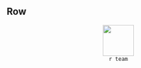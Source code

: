Row
-------------------------------------------
<!-- insert inside div container that expands full width so that images are centered -->
<div style="text-align: center; width:100%; height:100%">
  <img src="`r logo`" style="margin:auto; width:70px;display:block" />
  <span>`r team`</span>
</div>

Row {data-height: 5}
-----------------------------------------------------------------------

  
Row
-----------------------------------------------------------------------

```r
team_kpi <- mlb_standings_max %>% filter(team_abbr == t) %>% select(win_loss, xwin_loss, run_diff, div_rank, mlb_rank)

#remove space in w-l records
team_kpi$win_loss <- gsub(" ", "", team_kpi$win_loss)
team_kpi$xwin_loss <- gsub(" ", "", team_kpi$xwin_loss)


#append + or - to run differential
team_kpi$run_diff <- ifelse(team_kpi$run_diff > 0, 
                            paste0("+", team_kpi$run_diff),team_kpi$run_diff)

#append st, rd, th, nd to ranks
team_kpi$mlb_rank <- case_when(team_kpi$mlb_rank %in% c(1,21) ~ paste0(team_kpi$mlb_rank, "st"),
          team_kpi$mlb_rank %in% c(2,22) ~ paste0(team_kpi$mlb_rank, "nd"),
          team_kpi$mlb_rank %in% c(3,23) ~ paste0(team_kpi$mlb_rank, "rd"),
          TRUE ~ paste0(team_kpi$mlb_rank, "th"))

team_kpi$div_rank <- case_when(team_kpi$div_rank %in% c(1) ~ paste0(team_kpi$div_rank, "st"),
          team_kpi$div_rank %in% c(2) ~ paste0(team_kpi$div_rank, "nd"),
          team_kpi$div_rank %in% c(3) ~ paste0(team_kpi$div_rank, "rd"),
          TRUE ~ paste0(team_kpi$div_rank, "th"))


#rename columns to display in chart
colnames(team_kpi) <- c("W-L", "Expected W-L", "Run Differential", "Division Rank", "League Rank")

#convert table to long
team_kpi_long <- gather(team_kpi, stat, value)

#x and y  values for 5 kpi boxes
team_kpi_long$x <- c(1,2,3,4,5)
team_kpi_long$y <- rep(1, 5)
#height and width values for 5 boxes
team_kpi_long$h <- rep(.3, 5)
team_kpi_long$w <- rep(.8, 5)

ggplot(team_kpi_long, aes(x, y, height = h, width = w)) +
  geom_tile(fill = "#363231", color = "#02273B", lwd = 1.5) + geom_text(label=paste0(team_kpi_long$stat, "\n"), color="white", fontface = "bold",size = 3.7, aes(family=c("Exo 2")), lineheight = .7) + geom_text(label=paste0("\n", team_kpi_long$value), color="gold", fontface = "bold", size = 3.7, aes(family=c("Exo 2"))) + 
  coord_fixed() +
  guides(fill = F, scale = "none") + theme_void() %+replace%
    theme(
          plot.margin=margin(l=.2, unit="lines"))


```

Row
-----------------------------------------------------------------------

```r
library(lubridate)

#Runs Scored vs Run Against Plot
ggplot(mlb_standings_max, aes(x = rs_g, y = ra_g)) +
  #add average lines  
  geom_hline(aes(yintercept = mean(rs_g)), color = "#C83803", linetype = "dashed") +
  geom_vline(aes(xintercept = mean(ra_g)), color = "#C83803", linetype = "dashed") +
  
  # circle + logo excluding current team in loop (white)
  geom_point(data = mlb_standings_max %>% filter(team_abbr != t), stat='identity', size = 12, color=alpha("grey", .3), pch=21, stroke = 1.3) +
  geom_image(data = mlb_standings_max %>% filter(team_abbr != t), 
             aes(image = team_cap_logo_on_light), 
             image_fun = transparent, 
             size = 0.033 + (mlb_standings_max %>% filter(team_abbr != t))$runs_plot_image_size_adj, 
             asp = 1.7 / 1, nudge_x = (mlb_standings_max %>% filter(team_abbr != t))$nudge_runs_plot)+
  # circle + logo for current team in loop (black)
  geom_point(data = mlb_standings_max %>% filter(team_abbr == t), 
             stat='identity', size = 12, alpha = 1, color=gg_color, 
             pch=21, fill=gg_fill_color, stroke = 1.5) +
  geom_image(data = mlb_standings_max %>% filter(team_abbr == t), 
             aes(image = logo3), 
             size = 0.033 + (mlb_standings_max %>% filter(team_abbr == t))$runs_plot_image_size_adj, 
             asp = 1.7 / 1, nudge_x = (mlb_standings_max %>% filter(team_abbr == t))$nudge_runs_plot)+
 
  scale_x_continuous(breaks = seq(plyr::round_any(min(mlb_standings_max$rs_g), .5, f = floor), plyr::round_any(max(mlb_standings_max$rs_g), .5, f=ceiling), by = 1), limits = c(plyr::round_any(min(mlb_standings_max$rs_g), .5, f = floor), plyr::round_any(max(mlb_standings_max$rs_g), .5, f = ceiling))) +
  scale_y_reverse(breaks = seq(plyr::round_any(max(mlb_standings_max$ra_g), .5, f = ceiling), plyr::round_any(min(mlb_standings_max$ra_g), .5, f=floor), by = -1), limits = c(plyr::round_any(max(mlb_standings_max$ra_g), .5, f = ceiling), plyr::round_any(min(mlb_standings_max$ra_g), .5, f = floor))) +

  labs(title = "Runs Scored vs. Runs Allowed", x = "Runs Scored Per Game", y="Runs Allowed Per Game") +
  runs_plot_theme()
```


```r
data <- radar_plot_data %>% filter(team == t) %>% select(-c(team))

colnames(data) <- c("stat", "\nHitting", "Starting\nPitching", "Bullpen", "Defense")

#set stat to row names and remove column
rownames(data) <- data$stat
data <- data %>% select(-c(stat))

#need to add max and min values to first 2 rows of data frame for radarchart function
data <- rbind(rep(100,4) , rep(0,4) , data)

op <- par(mar = c(1, 0, 1, 0), oma=c(0,0,0,0), family = "Exo 2")
radar_plot_func(data, caxislabels = c("", "", "", "", ""))
legend(
  x = .9, y = -.8, legend = rownames(data[-c(1,2),]), horiz = FALSE,
  bty = "n", pch = 20 , col = c("#b6e3d7", "#137a63"),
  text.col = "black", cex = .55, pt.cex = 1
)

```

Row
---------------------------------------

```r
    #Division Race Trend Plot
     ggplot(mlb_standings) + 
      #division standings line for team in loop
      geom_line(data = mlb_standings %>% filter(team_abbr == t), 
                aes(x = date, y = div_rank, group = team, color = gg_color), linewidth = 1.2) +
      #circle points for team in loop
      geom_point(data = mlb_standings %>% filter(team_abbr == t), 
                 aes(x = max(date), y = (mlb_standings_max %>% filter(team_abbr == t) %>% select(div_rank))$div_rank, color = gg_color), 
                 size = 9.7, fill = gg_fill_color, pch=21, stroke = 1.4)  +
      #division standings line for other division teams
      geom_line(data = mlb_standings %>% filter(team_abbr != t & division_name == division), 
                aes(x = date, y = div_rank, group = team), color = alpha("grey", .3), linewidth = 1.2) +
      # circle points for other division teams
      geom_point(data = mlb_standings_max %>% filter(team_abbr != t & division_name == division), 
                 aes(x = max(date), y = div_rank, color = alpha("grey", .3)), 
                 size = 9.7, fill = "white", pch=21, stroke = 1.4) +
      scale_color_identity() + 
      #logos for team in loop
      geom_image(data = mlb_standings %>% filter(team_abbr == t), 
                 aes(x = max(date), y = (mlb_standings_max %>% filter(team_abbr == t) %>% select(div_rank))$div_rank, image = team_cap_logo_on_light), 
                 image_fun = transparent, 
                 size = 0.012 + (mlb_standings_max %>% filter(team_abbr == t))$div_race_image_size_adj, 
                 asp = 6.4 / 1, nudge_x = (mlb_standings_max %>% filter(team_abbr == t))$nudge_div_race_plot) +
      #logos for other division teams in loop
      geom_image(data = mlb_standings_max %>% filter(team_abbr != t & division_name == division), 
                 aes(x = max(date), y = div_rank, image = team_cap_logo_on_light), 
                 image_fun = transparent, 
                 size = 0.012 + (mlb_standings_max %>% filter(team_abbr != t & division_name == division))$div_race_image_size_adj , 
                 asp = 6.4 / 1, nudge_x = (mlb_standings_max %>% filter(team_abbr != t & division_name == division))$nudge_div_race_plot) +
      #update y axis
      scale_y_reverse(limits=c(5, 1), label = c("1st", "2nd", "3rd", "4th", "5th")) +
      #update x axis
      scale_x_date(date_labels = "%b-%d", date_breaks  ="1 day", expand = expansion(mult = c(0, .02))) + 
      coord_cartesian(clip = "off") + 
      labs(title = "Division Race Trend", subtitle = division) + 
      theme_minimal() + 
      theme(axis.text = element_text(size=7),
            axis.text.x = element_text(angle = 90, hjust = 0),
            axis.title= element_blank(),
            plot.title=element_text(size = 10, face="bold", color = team_color),
            plot.subtitle=element_text(size = 7, vjust = 3.5, color = team_color),
            text = element_text("Exo 2"), 
            legend.position = "none",
            panel.grid.minor = element_blank(),
            panel.grid.major = element_line(color = alpha("grey", .1)),
            #axis.ticks = element_line(),
            plot.margin=margin(b=0, t = .5, l=2.9,r=2.4, unit="lines")) 
   
    
    ```


Row
-----------------------------------------------------------------------

```r

team_pitching  %>% filter(team == t) %>%
    gt() %>%
    #avg
    cols_merge(
      columns = c(avg_rk, avg),
    ) %>% 
    text_transform(
      locations = cells_body(
        columns = c(avg_rk)
      ),
      fn = stack_function_rk_colors
    ) %>% 
    #whip
    cols_merge(
      columns = c(whip_rk, whip),
    ) %>% 
    text_transform(
      locations = cells_body(
        columns = c(whip_rk)
      ),
      fn = stack_function_rk_colors
    )  %>%
    #babip
    cols_merge(
      columns = c(babip_rk, babip),
    ) %>% 
    text_transform(
      locations = cells_body(
        columns = c(babip_rk)
      ),
      fn = stack_function_rk_colors
    ) %>%
    #k/9
    cols_merge(
      columns = c(k9_rk, k_9),
    ) %>% 
    text_transform(
      locations = cells_body(
        columns = c(k9_rk)
      ),
      fn = stack_function_rk_colors
    ) %>%
  #bb/9
    cols_merge(
      columns = c(bb9_rk, bb_9),
    ) %>% 
    text_transform(
      locations = cells_body(
        columns = c(bb9_rk)
      ),
      fn = stack_function_rk_colors
    ) %>%
  #kbb
    cols_merge(
      columns = c(kbb_rk, k_bb),
    ) %>% 
    text_transform(
      locations = cells_body(
        columns = c(kbb_rk)
      ),
      fn = stack_function_rk_colors
    ) %>%
    
  #gb
    cols_merge(
      columns = c(gb_rk, gb_pct),
    ) %>% 
    text_transform(
      locations = cells_body(
        columns = c(gb_rk)
      ),
      fn = stack_function_rk_colors
    ) %>%
  #fb
    cols_merge(
      columns = c(fb_rk, fb_pct),
    ) %>% 
    text_transform(
      locations = cells_body(
        columns = c(fb_rk)
      ),
      fn = stack_function_rk_colors
    ) %>%
  #hr/fb
    cols_merge(
      columns = c(hrfb_rk, hr_fb),
    ) %>% 
    text_transform(
      locations = cells_body(
        columns = c(hrfb_rk)
      ),
      fn = stack_function_rk_colors
    ) %>%
  #hr9
    cols_merge(
      columns = c(hr9_rk, hr_9),
    ) %>% 
    text_transform(
      locations = cells_body(
        columns = c(hr9_rk)
      ),
      fn = stack_function_rk_colors
    ) %>%
  #zone%
    cols_merge(
      columns = c(zone_rk, zone_pct),
    ) %>% 
    text_transform(
      locations = cells_body(
        columns = c(zone_rk)
      ),
      fn = stack_function_rk_colors
    ) %>%
  #f-strike
    cols_merge(
      columns = c(fstrike_rk, f_strike_pct),
    ) %>% 
    text_transform(
      locations = cells_body(
        columns = c(fstrike_rk)
      ),
      fn = stack_function_rk_colors
    ) %>%
    #oswing%
    cols_merge(
      columns = c(o_swing_rk, o_swing_pct),
    ) %>% 
    text_transform(
      locations = cells_body(
        columns = c(o_swing_rk)
      ),
      fn = stack_function_rk_colors
    ) %>%
    #csw%
    cols_merge(
      columns = c(csw_rk, csw_pct),
    ) %>% 
    text_transform(
      locations = cells_body(
        columns = c(csw_rk)
      ),
      fn = stack_function_rk_colors
    ) %>%
    #soft
    cols_merge(
      columns = c(soft_rk, soft_pct),
    ) %>% 
    text_transform(
      locations = cells_body(
        columns = c(soft_rk)
      ),
      fn = stack_function_rk_colors
    ) %>%
    #med
    cols_merge(
      columns = c(med_rk, med_pct),
    ) %>% 
    text_transform(
      locations = cells_body(
        columns = c(med_rk)
      ),
      fn = stack_function_rk_colors
    ) %>%
    #hard
    cols_merge(
      columns = c(hard_rk, hard_pct),
    ) %>% 
    text_transform(
      locations = cells_body(
        columns = c(hard_rk)
      ),
      fn = stack_function_rk_colors
    ) %>%
    #barrel%
    cols_merge(
      columns = c(barrel_rk, barrel_pct),
    ) %>% 
    text_transform(
      locations = cells_body(
        columns = c(barrel_rk)
      ),
      fn = stack_function_rk_colors
    ) %>%
    #era
    cols_merge(
      columns = c(era_rk, era_),
    ) %>% 
    text_transform(
      locations = cells_body(
        columns = c(era_rk)
      ),
      fn = stack_function_rk_colors
    ) %>%
    #fip
    cols_merge(
      columns = c(fip_rk, fip_),
    ) %>% 
    text_transform(
      locations = cells_body(
        columns = c(fip_rk)
      ),
      fn = stack_function_rk_colors
    ) %>%
    #xfip
    cols_merge(
      columns = c(xfip_rk, xfip_),
    ) %>% 
    text_transform(
      locations = cells_body(
        columns = c(xfip_rk)
      ),
      fn = stack_function_rk_colors
    ) %>%
    #siera
    cols_merge(
      columns = c(siera_rk, siera),
    ) %>% 
    text_transform(
      locations = cells_body(
        columns = c(siera_rk)
      ),
      fn = stack_function_rk_colors
    )  %>%
    tab_options(
      data_row.padding = px(2),
      source_notes.font.size = 10,
    ) %>%  
   team_pitching_table_theme() %>% gt_add_divider(columns = c("babip_rk", "kbb_rk","hr9_rk", "csw_rk", "barrel_rk"), style = "dashed", color = "grey", weight = px(1),
                                            include_labels = FALSE) %>% tab_header(title = "Team Pitching")
```


Row
-----------------------------------------------------------------------

```r

team_batting  %>% filter(team == t) %>%
    gt() %>%
    #avg
    cols_merge(
      columns = c(avg_rk, avg),
    ) %>% 
    text_transform(
      locations = cells_body(
        columns = c(avg_rk)
      ),
      fn = stack_function_rk_colors
    ) %>% 
    #obp
    cols_merge(
      columns = c(obp_rk, obp),
    ) %>% 
    text_transform(
      locations = cells_body(
        columns = c(obp_rk)
      ),
      fn = stack_function_rk_colors
    )  %>%
    #slg
    cols_merge(
      columns = c(slg_rk, slg),
    ) %>% 
    text_transform(
      locations = cells_body(
        columns = c(slg_rk)
      ),
      fn = stack_function_rk_colors
    ) %>%
    #iso
    cols_merge(
      columns = c(iso_rk, iso),
    ) %>% 
    text_transform(
      locations = cells_body(
        columns = c(iso_rk)
      ),
      fn = stack_function_rk_colors
    ) %>%
   #bb
    cols_merge(
      columns = c(bb_rk, bb_pct),
    ) %>% 
    text_transform(
      locations = cells_body(
        columns = c(bb_rk)
      ),
      fn = stack_function_rk_colors
    ) %>%
    #k
    cols_merge(
      columns = c(k_rk, k_pct),
    ) %>% 
    text_transform(
      locations = cells_body(
        columns = c(k_rk)
      ),
      fn = stack_function_rk_colors
    ) %>%
    #bbk
    cols_merge(
      columns = c(bbk_rk, bb_k),
    ) %>% 
    text_transform(
      locations = cells_body(
        columns = c(bbk_rk)
      ),
      fn = stack_function_rk_colors
    ) %>%
    #oswing%
    cols_merge(
      columns = c(o_swing_rk, o_swing_pct),
    ) %>% 
    text_transform(
      locations = cells_body(
        columns = c(o_swing_rk)
      ),
      fn = stack_function_rk_colors
    ) %>%
    #csw%
    cols_merge(
      columns = c(csw_rk, csw_pct),
    ) %>% 
    text_transform(
      locations = cells_body(
        columns = c(csw_rk)
      ),
      fn = stack_function_rk_colors
    ) %>%
    #contact%
    cols_merge(
      columns = c(contact_rk, contact_pct),
    ) %>% 
    text_transform(
      locations = cells_body(
        columns = c(contact_rk)
      ),
      fn = stack_function_rk_colors
    ) %>%
    #soft
    cols_merge(
      columns = c(soft_rk, soft_pct),
    ) %>% 
    text_transform(
      locations = cells_body(
        columns = c(soft_rk)
      ),
      fn = stack_function_rk_colors
    ) %>%
    #med
    cols_merge(
      columns = c(med_rk, med_pct),
    ) %>% 
    text_transform(
      locations = cells_body(
        columns = c(med_rk)
      ),
      fn = stack_function_rk_colors
    ) %>%
    #hard
    cols_merge(
      columns = c(hard_rk, hard_pct),
    ) %>% 
    text_transform(
      locations = cells_body(
        columns = c(hard_rk)
      ),
      fn = stack_function_rk_colors
    ) %>%
    #barrel%
    cols_merge(
      columns = c(barrel_rk, barrel_pct),
    ) %>% 
    text_transform(
      locations = cells_body(
        columns = c(barrel_rk)
      ),
      fn = stack_function_rk_colors
    ) %>%
    #pull
    cols_merge(
      columns = c(pull_rk, pull_pct),
    ) %>% 
    text_transform(
      locations = cells_body(
        columns = c(pull_rk)
      ),
      fn = stack_function_rk_colors
    ) %>%
    #center
    cols_merge(
      columns = c(cent_rk, cent_pct),
    ) %>% 
    text_transform(
      locations = cells_body(
        columns = c(cent_rk)
      ),
      fn = stack_function_rk_colors
    ) %>%
    #oppo
    cols_merge(
      columns = c(oppo_rk, oppo_pct),
    ) %>% 
    text_transform(
      locations = cells_body(
        columns = c(oppo_rk)
      ),
      fn = stack_function_rk_colors
    ) %>%
    #wrc
    cols_merge(
      columns = c(wrc_rk, wrc_plus),
    ) %>% 
    text_transform(
      locations = cells_body(
        columns = c(wrc_rk)
      ),
      fn = stack_function_rk_colors
    )  %>%
    tab_options(
      data_row.padding = px(2),
      source_notes.font.size = 10,
    ) %>%  
   team_batting_table_theme() %>% gt_add_divider(columns = c("iso_rk", "contact_rk", "barrel_rk", "oppo_rk"), style = "dashed", color = "grey", weight = px(1),
                                            include_labels = FALSE) %>% tab_header(title = "Team Batting")
```


Row
-----------------------------------------------------------------------

```r
library(svglite)

#create additional wrc_plus to use for bar
team_pitching_splits$bar <- team_pitching_splits$xfip

team_pitching_splits  %>% filter(team == t) %>%
    gt() %>%
    #avg
    cols_merge(
      columns = c(avg_rk, avg),
    ) %>% 
    text_transform(
      locations = cells_body(
        columns = c(avg_rk)
      ),
      fn = stack_function_rk_colors
    ) %>%
    #obp
    cols_merge(
      columns = c(obp_rk, obp),
    ) %>% 
    text_transform(
      locations = cells_body(
        columns = c(obp_rk)
      ),
      fn = stack_function_rk_colors
    )  %>%
    #slg
    cols_merge(
      columns = c(slg_rk, slg),
    ) %>% 
    text_transform(
      locations = cells_body(
        columns = c(slg_rk)
      ),
      fn = stack_function_rk_colors
    ) %>%
    #kbb
    cols_merge(
      columns = c(kbb_rk, k_bb),
    ) %>% 
    text_transform(
      locations = cells_body(
        columns = c(kbb_rk)
      ),
      fn = stack_function_rk_colors
    ) %>%
    #woba
    cols_merge(
      columns = c(woba_rk, woba),
    ) %>% 
    text_transform(
      locations = cells_body(
        columns = c(woba_rk)
      ),
      fn = stack_function_rk_colors
    )  %>%
  #fip
    cols_merge(
      columns = c(fip_rk, fip),
    ) %>% 
    text_transform(
      locations = cells_body(
        columns = c(fip_rk)
      ),
      fn = stack_function_rk_colors
    )  %>%
  #xfip
    cols_merge(
      columns = c(xfip_rk, xfip),
    ) %>% 
    text_transform(
      locations = cells_body(
        columns = c(xfip_rk)
      ),
      fn = stack_function_rk_colors
    )  %>% 
    tab_options(
      data_row.padding = px(2),
      source_notes.font.size = 10,
    ) %>% gt_plt_bar_custom(column = bar, keep_column = FALSE, color = "grey", width = 20) %>%
   team_pitching_splits_table_theme() %>% tab_header(title = "Team Pitching Splits")


```

```r

#create additional wrc_plus to use for bar
team_batting_splits$bar <- team_batting_splits$wrc_plus

team_batting_splits  %>% filter(team == t) %>%
    gt() %>%
    #avg
    cols_merge(
      columns = c(avg_rk, avg),
    )  %>%
    text_transform(
      locations = cells_body(
        columns = c(avg_rk)
      ),
      fn = stack_function_rk_colors
    ) %>%
    #obp
    cols_merge(
      columns = c(obp_rk, obp),
    ) %>% 
    text_transform(
      locations = cells_body(
        columns = c(obp_rk)
      ),
      fn = stack_function_rk_colors
    )  %>%
    #slg
    cols_merge(
      columns = c(slg_rk, slg),
    ) %>% 
    text_transform(
      locations = cells_body(
        columns = c(slg_rk)
      ),
      fn = stack_function_rk_colors
    ) %>%
    #iso
    cols_merge(
      columns = c(iso_rk, iso),
    ) %>% 
    text_transform(
      locations = cells_body(
        columns = c(iso_rk)
      ),
      fn = stack_function_rk_colors
    ) %>%
    #bbk
    cols_merge(
      columns = c(bbk_rk, bb_k),
    ) %>% 
    text_transform(
      locations = cells_body(
        columns = c(bbk_rk)
      ),
      fn = stack_function_rk_colors
    ) %>%
    #wrc
    cols_merge(
      columns = c(wrc_rk, wrc_plus),
    ) %>% 
    text_transform(
      locations = cells_body(
        columns = c(wrc_rk)
      ),
      fn = stack_function_rk_colors
    )  %>%
    tab_options(
      data_row.padding = px(2),
      source_notes.font.size = 10)  %>% gt_plt_bar_custom(column = bar, keep_column = FALSE, color = "grey", width = 20) %>%
   team_batting_splits_table_theme() %>% tab_header(title = "Team Batting Splits")
```


Row
-----------------------------------------------------------------------

```r

player_starting_pitching  %>% filter(team == t) %>% select(-c(team)) %>%
    gt() %>%
    #avg
    cols_merge(
      columns = c(avg_rk, avg),
    ) %>% 
    text_transform(
      locations = cells_body(
        columns = c(avg_rk)
      ),
      fn = stack_function_colors
    ) %>% 
    #whip
    cols_merge(
      columns = c(whip_rk, whip),
    ) %>% 
    text_transform(
      locations = cells_body(
        columns = c(whip_rk)
      ),
      fn = stack_function_colors
    )  %>%
    #babip
    cols_merge(
      columns = c(babip_rk, babip),
    ) %>% 
    text_transform(
      locations = cells_body(
        columns = c(babip_rk)
      ),
      fn = stack_function_colors
    ) %>%
    #k/9
    cols_merge(
      columns = c(k9_rk, k_9),
    ) %>% 
    text_transform(
      locations = cells_body(
        columns = c(k9_rk)
      ),
      fn = stack_function_colors
    ) %>%
  #bb/9
    cols_merge(
      columns = c(bb9_rk, bb_9),
    ) %>% 
    text_transform(
      locations = cells_body(
        columns = c(bb9_rk)
      ),
      fn = stack_function_colors
    ) %>%
  #kbb
    cols_merge(
      columns = c(kbb_rk, k_bb),
    ) %>% 
    text_transform(
      locations = cells_body(
        columns = c(kbb_rk)
      ),
      fn = stack_function_colors
    ) %>%
    
  #gb
    cols_merge(
      columns = c(gb_rk, gb_pct),
    ) %>% 
    text_transform(
      locations = cells_body(
        columns = c(gb_rk)
      ),
      fn = stack_function_colors
    ) %>%
  #fb
    cols_merge(
      columns = c(fb_rk, fb_pct),
    ) %>% 
    text_transform(
      locations = cells_body(
        columns = c(fb_rk)
      ),
      fn = stack_function_colors
    ) %>%
  #hr/fb
    cols_merge(
      columns = c(hrfb_rk, hr_fb),
    ) %>% 
    text_transform(
      locations = cells_body(
        columns = c(hrfb_rk)
      ),
      fn = stack_function_colors
    ) %>%
  #hr9
    cols_merge(
      columns = c(hr9_rk, hr_9),
    ) %>% 
    text_transform(
      locations = cells_body(
        columns = c(hr9_rk)
      ),
      fn = stack_function_colors
    ) %>%
  #zone%
    cols_merge(
      columns = c(zone_rk, zone_pct),
    ) %>% 
    text_transform(
      locations = cells_body(
        columns = c(zone_rk)
      ),
      fn = stack_function_colors
    ) %>%
  #f-strike
    cols_merge(
      columns = c(fstrike_rk, f_strike_pct),
    ) %>% 
    text_transform(
      locations = cells_body(
        columns = c(fstrike_rk)
      ),
      fn = stack_function_colors
    ) %>%
    #oswing%
    cols_merge(
      columns = c(o_swing_rk, o_swing_pct),
    ) %>% 
    text_transform(
      locations = cells_body(
        columns = c(o_swing_rk)
      ),
      fn = stack_function_colors
    ) %>%
    #csw%
    cols_merge(
      columns = c(csw_rk, csw_pct),
    ) %>% 
    text_transform(
      locations = cells_body(
        columns = c(csw_rk)
      ),
      fn = stack_function_colors
    ) %>%
    #soft
    cols_merge(
      columns = c(soft_rk, soft_pct),
    ) %>% 
    text_transform(
      locations = cells_body(
        columns = c(soft_rk)
      ),
      fn = stack_function_colors
    ) %>%
    #med
    cols_merge(
      columns = c(med_rk, med_pct),
    ) %>% 
    text_transform(
      locations = cells_body(
        columns = c(med_rk)
      ),
      fn = stack_function_colors
    ) %>%
    #hard
    cols_merge(
      columns = c(hard_rk, hard_pct),
    ) %>% 
    text_transform(
      locations = cells_body(
        columns = c(hard_rk)
      ),
      fn = stack_function_colors
    ) %>%
    #barrel%
    cols_merge(
      columns = c(barrel_rk, barrel_pct),
    ) %>% 
    text_transform(
      locations = cells_body(
        columns = c(barrel_rk)
      ),
      fn = stack_function_colors
    ) %>%
    #era
    cols_merge(
      columns = c(era_rk, era_),
    ) %>% 
    text_transform(
      locations = cells_body(
        columns = c(era_rk)
      ),
      fn = stack_function_colors
    ) %>%
    #fip
    cols_merge(
      columns = c(fip_rk, fip_),
    ) %>% 
    text_transform(
      locations = cells_body(
        columns = c(fip_rk)
      ),
      fn = stack_function_colors
    ) %>%
    #xfip
    cols_merge(
      columns = c(xfip_rk, xfip_),
    ) %>% 
    text_transform(
      locations = cells_body(
        columns = c(xfip_rk)
      ),
      fn = stack_function_colors
    ) %>%
    #siera
    cols_merge(
      columns = c(siera_rk, siera),
    ) %>% 
    text_transform(
      locations = cells_body(
        columns = c(siera_rk)
      ),
      fn = stack_function_colors
    )  %>%
  #war
    cols_merge(
      columns = c(war_rk, war),
    ) %>% 
    text_transform(
      locations = cells_body(
        columns = c(war_rk)
      ),
      fn = stack_function_colors
    )  %>%
    tab_options(
      data_row.padding = px(2),
      source_notes.font.size = 10,
    ) %>%  
   player_pitching_table_theme() %>% gt_add_divider(columns = c("babip_rk", "kbb_rk","hr9_rk", "csw_rk", "barrel_rk"), style = "dashed", color = "grey", weight = px(1),
                                            include_labels = FALSE) %>% tab_header(title = "Player Starting Pitching")

```

```r
  cat('\\newpage')
```

Row
-----------------------------------------------------------------------

 <br>

```r

player_relief_pitching  %>% filter(team == t) %>% select(-c(team)) %>%
    gt() %>%
    #avg
    cols_merge(
      columns = c(avg_rk, avg),
    ) %>% 
    text_transform(
      locations = cells_body(
        columns = c(avg_rk)
      ),
      fn = stack_function_colors
    ) %>% 
    #whip
    cols_merge(
      columns = c(whip_rk, whip),
    ) %>% 
    text_transform(
      locations = cells_body(
        columns = c(whip_rk)
      ),
      fn = stack_function_colors
    )  %>%
    #babip
    cols_merge(
      columns = c(babip_rk, babip),
    ) %>% 
    text_transform(
      locations = cells_body(
        columns = c(babip_rk)
      ),
      fn = stack_function_colors
    ) %>%
    #k/9
    cols_merge(
      columns = c(k9_rk, k_9),
    ) %>% 
    text_transform(
      locations = cells_body(
        columns = c(k9_rk)
      ),
      fn = stack_function_colors
    ) %>%
  #bb/9
    cols_merge(
      columns = c(bb9_rk, bb_9),
    ) %>% 
    text_transform(
      locations = cells_body(
        columns = c(bb9_rk)
      ),
      fn = stack_function_colors
    ) %>%
  #kbb
    cols_merge(
      columns = c(kbb_rk, k_bb),
    ) %>% 
    text_transform(
      locations = cells_body(
        columns = c(kbb_rk)
      ),
      fn = stack_function_colors
    ) %>%
    
  #gb
    cols_merge(
      columns = c(gb_rk, gb_pct),
    ) %>% 
    text_transform(
      locations = cells_body(
        columns = c(gb_rk)
      ),
      fn = stack_function_colors
    ) %>%
  #fb
    cols_merge(
      columns = c(fb_rk, fb_pct),
    ) %>% 
    text_transform(
      locations = cells_body(
        columns = c(fb_rk)
      ),
      fn = stack_function_colors
    ) %>%
  #hr/fb
    cols_merge(
      columns = c(hrfb_rk, hr_fb),
    ) %>% 
    text_transform(
      locations = cells_body(
        columns = c(hrfb_rk)
      ),
      fn = stack_function_colors
    ) %>%
  #hr9
    cols_merge(
      columns = c(hr9_rk, hr_9),
    ) %>% 
    text_transform(
      locations = cells_body(
        columns = c(hr9_rk)
      ),
      fn = stack_function_colors
    ) %>%
  #zone%
    cols_merge(
      columns = c(zone_rk, zone_pct),
    ) %>% 
    text_transform(
      locations = cells_body(
        columns = c(zone_rk)
      ),
      fn = stack_function_colors
    ) %>%
  #f-strike
    cols_merge(
      columns = c(fstrike_rk, f_strike_pct),
    ) %>% 
    text_transform(
      locations = cells_body(
        columns = c(fstrike_rk)
      ),
      fn = stack_function_colors
    ) %>%
    #oswing%
    cols_merge(
      columns = c(o_swing_rk, o_swing_pct),
    ) %>% 
    text_transform(
      locations = cells_body(
        columns = c(o_swing_rk)
      ),
      fn = stack_function_colors
    ) %>%
    #csw%
    cols_merge(
      columns = c(csw_rk, csw_pct),
    ) %>% 
    text_transform(
      locations = cells_body(
        columns = c(csw_rk)
      ),
      fn = stack_function_colors
    ) %>%
    #soft
    cols_merge(
      columns = c(soft_rk, soft_pct),
    ) %>% 
    text_transform(
      locations = cells_body(
        columns = c(soft_rk)
      ),
      fn = stack_function_colors
    ) %>%
    #med
    cols_merge(
      columns = c(med_rk, med_pct),
    ) %>% 
    text_transform(
      locations = cells_body(
        columns = c(med_rk)
      ),
      fn = stack_function_colors
    ) %>%
    #hard
    cols_merge(
      columns = c(hard_rk, hard_pct),
    ) %>% 
    text_transform(
      locations = cells_body(
        columns = c(hard_rk)
      ),
      fn = stack_function_colors
    ) %>%
    #barrel%
    cols_merge(
      columns = c(barrel_rk, barrel_pct),
    ) %>% 
    text_transform(
      locations = cells_body(
        columns = c(barrel_rk)
      ),
      fn = stack_function_colors
    ) %>%
    #era
    cols_merge(
      columns = c(era_rk, era_),
    ) %>% 
    text_transform(
      locations = cells_body(
        columns = c(era_rk)
      ),
      fn = stack_function_colors
    ) %>%
    #fip
    cols_merge(
      columns = c(fip_rk, fip_),
    ) %>% 
    text_transform(
      locations = cells_body(
        columns = c(fip_rk)
      ),
      fn = stack_function_colors
    ) %>%
    #xfip
    cols_merge(
      columns = c(xfip_rk, xfip_),
    ) %>% 
    text_transform(
      locations = cells_body(
        columns = c(xfip_rk)
      ),
      fn = stack_function_colors
    ) %>%
    #siera
    cols_merge(
      columns = c(siera_rk, siera),
    ) %>% 
    text_transform(
      locations = cells_body(
        columns = c(siera_rk)
      ),
      fn = stack_function_colors
    )  %>%
  #war
    cols_merge(
      columns = c(war_rk, war),
    ) %>% 
    text_transform(
      locations = cells_body(
        columns = c(war_rk)
      ),
      fn = stack_function_colors
    )  %>%
    tab_options(
      data_row.padding = px(2),
      source_notes.font.size = 10,
      source_notes.padding = px(0)
    ) %>%  
   player_pitching_table_theme() %>% gt_add_divider(columns = c("babip_rk", "kbb_rk","hr9_rk", "csw_rk", "barrel_rk"), style = "dashed", color = "grey", weight = px(1),include_labels = FALSE) %>% tab_header(title = "Player Relief Pitching")

```


Row
-----------------------------------------------------------------------

```r

player_batting  %>% filter(team == t) %>% select(-c(team)) %>%
    gt() %>%
    #avg
    cols_merge(
      columns = c(avg_rk, avg),
    ) %>% 
    text_transform(
      locations = cells_body(
        columns = c(avg_rk)
      ),
      fn = stack_function_colors
    ) %>% 
    #obp
    cols_merge(
      columns = c(obp_rk, obp),
    ) %>% 
    text_transform(
      locations = cells_body(
        columns = c(obp_rk)
      ),
      fn = stack_function_colors
    )  %>%
    #slg
    cols_merge(
      columns = c(slg_rk, slg),
    ) %>% 
    text_transform(
      locations = cells_body(
        columns = c(slg_rk)
      ),
      fn = stack_function_colors
    ) %>%
    #iso
    cols_merge(
      columns = c(iso_rk, iso),
    ) %>% 
    text_transform(
      locations = cells_body(
        columns = c(iso_rk)
      ),
      fn = stack_function_colors
    ) %>%
    #bbk
    cols_merge(
      columns = c(bbk_rk, bb_k),
    ) %>% 
    text_transform(
      locations = cells_body(
        columns = c(bbk_rk)
      ),
      fn = stack_function_colors
    ) %>%
    #oswing%
    cols_merge(
      columns = c(o_swing_rk, o_swing_pct),
    ) %>% 
    text_transform(
      locations = cells_body(
        columns = c(o_swing_rk)
      ),
      fn = stack_function_colors
    ) %>%
    #csw%
    cols_merge(
      columns = c(csw_rk, csw_pct),
    ) %>% 
    text_transform(
      locations = cells_body(
        columns = c(csw_rk)
      ),
      fn = stack_function_colors
    ) %>%
    #contact%
    cols_merge(
      columns = c(contact_rk, contact_pct),
    ) %>% 
    text_transform(
      locations = cells_body(
        columns = c(contact_rk)
      ),
      fn = stack_function_colors
    ) %>%
    #soft
    cols_merge(
      columns = c(soft_rk, soft_pct),
    ) %>% 
    text_transform(
      locations = cells_body(
        columns = c(soft_rk)
      ),
      fn = stack_function_colors
    ) %>%
    #med
    cols_merge(
      columns = c(med_rk, med_pct),
    ) %>% 
    text_transform(
      locations = cells_body(
        columns = c(med_rk)
      ),
      fn = stack_function_colors
    ) %>%
    #hard
    cols_merge(
      columns = c(hard_rk, hard_pct),
    ) %>% 
    text_transform(
      locations = cells_body(
        columns = c(hard_rk)
      ),
      fn = stack_function_colors
    ) %>%
    #barrel%
    cols_merge(
      columns = c(barrel_rk, barrel_pct),
    ) %>% 
    text_transform(
      locations = cells_body(
        columns = c(barrel_rk)
      ),
      fn = stack_function_colors
    ) %>%
    #pull
    cols_merge(
      columns = c(pull_rk, pull_pct),
    ) %>% 
    text_transform(
      locations = cells_body(
        columns = c(pull_rk)
      ),
      fn = stack_function_colors
    ) %>%
    #center
    cols_merge(
      columns = c(cent_rk, cent_pct),
    ) %>% 
    text_transform(
      locations = cells_body(
        columns = c(cent_rk)
      ),
      fn = stack_function_colors
    ) %>%
    #oppo
    cols_merge(
      columns = c(oppo_rk, oppo_pct),
    ) %>% 
    text_transform(
      locations = cells_body(
        columns = c(oppo_rk)
      ),
      fn = stack_function_colors
    ) %>%
    #wrc
    cols_merge(
      columns = c(wrc_rk, wrc_plus),
    ) %>% 
    text_transform(
      locations = cells_body(
        columns = c(wrc_rk)
      ),
      fn = stack_function_colors
    ) %>%
    #war
    cols_merge(
      columns = c(war_rk, war),
    ) %>% 
    text_transform(
      locations = cells_body(
        columns = c(war_rk)
      ),
      fn = stack_function_colors
    ) %>%
    #xba
    cols_merge(
      columns = c(xba_rk, xba),
    ) %>% 
    text_transform(
      locations = cells_body(
        columns = c(xba_rk)
      ),
      fn = stack_function_colors
    ) %>%
    #xslg
    cols_merge(
      columns = c(xslg_rk, xslg),
    ) %>% 
    text_transform(
      locations = cells_body(
        columns = c(xslg_rk)
      ),
      fn = stack_function_colors
    ) %>%
    #xwoba
    cols_merge(
      columns = c(xwoba_rk, xwoba),
    ) %>% 
    text_transform(
      locations = cells_body(
        columns = c(xwoba_rk)
      ),
      fn = stack_function_colors
    ) %>%
    tab_options(
      data_row.padding = px(2),
      source_notes.font.size = 10,
    ) %>%  
   player_batting_table_theme() %>% gt_add_divider(columns = c("iso_rk", "contact_rk", "barrel_rk", "oppo_rk", "war_rk"), style = "dashed", color = "grey", weight = px(1),
                                            include_labels = FALSE) %>% tab_header(title = "Player Batting")
```


Row
-----------------------------------------------------------------------

```r
#create additional wrc_plus to use for bar
player_pitching_splits$bar <- player_pitching_splits$xfip

player_pitching_splits  %>% filter(team == t) %>% select(-c(team)) %>% group_by(name) %>%
    gt() %>%
    #avg
    cols_merge(
      columns = c(avg_rk, avg),
    ) %>% 
    text_transform(
      locations = cells_body(
        columns = c(avg_rk)
      ),
      fn = stack_function_colors
    ) %>%
    #obp
    cols_merge(
      columns = c(obp_rk, obp),
    ) %>% 
    text_transform(
      locations = cells_body(
        columns = c(obp_rk)
      ),
      fn = stack_function_colors
    )  %>%
    #slg
    cols_merge(
      columns = c(slg_rk, slg),
    ) %>% 
    text_transform(
      locations = cells_body(
        columns = c(slg_rk)
      ),
      fn = stack_function_colors
    ) %>%
    #kbb
    cols_merge(
      columns = c(kbb_rk, k_bb),
    ) %>% 
    text_transform(
      locations = cells_body(
        columns = c(kbb_rk)
      ),
      fn = stack_function_colors
    ) %>%
    #woba
    cols_merge(
      columns = c(woba_rk, woba),
    ) %>% 
    text_transform(
      locations = cells_body(
        columns = c(woba_rk)
      ),
      fn = stack_function_colors
    )  %>%
  #fip
    cols_merge(
      columns = c(fip_rk, fip),
    ) %>% 
    text_transform(
      locations = cells_body(
        columns = c(fip_rk)
      ),
      fn = stack_function_colors
    )  %>%
  #xfip
    cols_merge(
      columns = c(xfip_rk, xfip),
    ) %>% 
    text_transform(
      locations = cells_body(
        columns = c(xfip_rk)
      ),
      fn = stack_function_colors
    )  %>% 
    tab_options(
      data_row.padding = px(1.8),
      source_notes.font.size = 10,
    ) %>% gt_plt_bar_custom(column = bar, keep_column = FALSE, color = "grey", width = 20) %>%
   player_pitching_splits_table_theme() %>% tab_header(title = "Player Pitching Splits")

```

```r

#create additional wrc_plus to use for bar
player_batting_splits$bar <- player_batting_splits$wrc_plus

player_batting_splits  %>% filter(team == t) %>% select(-c(team)) %>% group_by(name) %>%
    gt() %>%
    #avg
    cols_merge(
      columns = c(avg_rk, avg),
    )  %>%
    text_transform(
      locations = cells_body(
        columns = c(avg_rk)
      ),
      fn = stack_function_colors
    ) %>%
    #obp
    cols_merge(
      columns = c(obp_rk, obp),
    ) %>% 
    text_transform(
      locations = cells_body(
        columns = c(obp_rk)
      ),
      fn = stack_function_colors
    )  %>%
    #slg
    cols_merge(
      columns = c(slg_rk, slg),
    ) %>% 
    text_transform(
      locations = cells_body(
        columns = c(slg_rk)
      ),
      fn = stack_function_colors
    ) %>%
    #iso
    cols_merge(
      columns = c(iso_rk, iso),
    ) %>% 
    text_transform(
      locations = cells_body(
        columns = c(iso_rk)
      ),
      fn = stack_function_colors
    ) %>%
    #bbk
    cols_merge(
      columns = c(bbk_rk, bb_k),
    ) %>% 
    text_transform(
      locations = cells_body(
        columns = c(bbk_rk)
      ),
      fn = stack_function_colors
    ) %>%
    #wrc
    cols_merge(
      columns = c(wrc_rk, wrc_plus),
    ) %>% 
    text_transform(
      locations = cells_body(
        columns = c(wrc_rk)
      ),
      fn = stack_function_colors
    )  %>%
    tab_options(
      data_row.padding = px(1.8),
      source_notes.font.size = 10)  %>% gt_plt_bar_custom(column = bar, keep_column = FALSE, color = "grey", width = 20) %>%
   player_batting_splits_table_theme() %>% tab_header(title = "Player Batting Splits") 

```

Row
-------------------------------------------
```r

if (t == 'NYM') {
  cat('\\newpage')
}
```



Row
-----------------------------------------------------------------------

<br>










